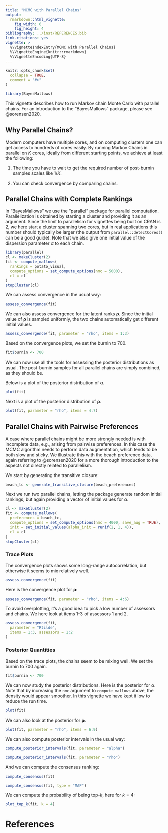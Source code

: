 ```yaml
---
title: "MCMC with Parallel Chains"
output: 
  rmarkdown::html_vignette:
    fig_width: 6
    fig_height: 4
bibliography: ../inst/REFERENCES.bib
link-citations: yes
vignette: >
  %\VignetteIndexEntry{MCMC with Parallel Chains}
  %\VignetteEngine{knitr::rmarkdown}
  %\VignetteEncoding{UTF-8}
---
```


```r
knitr::opts_chunk$set(
  collapse = TRUE,
  comment = "#>"
)
```

```r
library(BayesMallows)
```

This vignette describes how to run Markov chain Monte Carlo with parallel chains. For an introduction to the "BayesMallows" package, please see @sorensen2020.


## Why Parallel Chains?

Modern computers have multiple cores, and on computing clusters one can get access to hundreds of cores easily. By running Markov Chains in parallel on $K$ cores, ideally from different starting points, we achieve at least the following:

1. The time you have to wait to get the required number of post-burnin samples scales like $1/K$.

2. You can check convergence by comparing chains.



## Parallel Chains with Complete Rankings

In "BayesMallows" we use the "parallel" package for parallel computation. Parallelization is obtained by starting a cluster and providing it as an argument. Since the limit to parallelism for vignettes being built on CRAN is 2, we here start a cluster spanning two cores, but in real applications this number should typically be larger (the output from `parallel::detectCores()` can be a good guide). Note that we also give one initial value of the dispersion parameter $\alpha$ to each chain.

```r
library(parallel)
cl <- makeCluster(2)
fit <- compute_mallows(
  rankings = potato_visual, 
  compute_options = set_compute_options(nmc = 5000),
  cl = cl
)
stopCluster(cl)
```

We can assess convergence in the usual way:

```r
assess_convergence(fit)
```

We can also assess convergence for the latent ranks $\boldsymbol{\rho}$. Since the initial value of $\boldsymbol{\rho}$ is sampled uniformly, the two chains automatically get different initial values.

```r
assess_convergence(fit, parameter = "rho", items = 1:3)
```

Based on the convergence plots, we set the burnin to 700. 

```r
fit$burnin <- 700
```

We can now use all the tools for assessing the posterior distributions as usual. The post-burnin samples for all parallel chains are simply combined, as they should be.

Below is a plot of the posterior distribution of $\alpha$.

```r
plot(fit)
```

Next is a plot of the posterior distribution of $\boldsymbol{\rho}$.


```r
plot(fit, parameter = "rho", items = 4:7)
```

## Parallel Chains with Pairwise Preferences


A case where parallel chains might be more strongly needed is with incomplete data, e.g., arising from pairwise preferences. In this case the MCMC algorithm needs to perform data augmentation, which tends to be both slow and sticky. We illustrate this with the beach preference data, again referring to @sorensen2020 for a more thorough introduction to the aspects not directly related to parallelism.

We start by generating the transitive closure:


```r
beach_tc <- generate_transitive_closure(beach_preferences)
```

Next we run two parallel chains, letting the package generate random initial rankings, but again providing a vector of initial values for $\alpha$.

```r
cl <- makeCluster(2)
fit <- compute_mallows(
  preferences = beach_tc, 
  compute_options = set_compute_options(nmc = 4000, save_aug = TRUE),
  init = set_initial_values(alpha_init = runif(2, 1, 4)),
  cl = cl
)
stopCluster(cl)
```

### Trace Plots

The convergence plots shows some long-range autocorrelation, but otherwise it seems to mix relatively well.

```r
assess_convergence(fit)
```

Here is the convergence plot for $\boldsymbol{\rho}$:

```r
assess_convergence(fit, parameter = "rho", items = 4:6)
```

To avoid overplotting, it's a good idea to pick a low number of assessors and chains. We here look at items 1-3 of assessors 1 and 2.

```r
assess_convergence(fit,
  parameter = "Rtilde",
  items = 1:3, assessors = 1:2
)
```

### Posterior Quantities

Based on the trace plots, the chains seem to be mixing well. We set the burnin to 700 again.

```r
fit$burnin <- 700
```

We can now study the posterior distributions. Here is the posterior for $\alpha$. Note that by increasing the `nmc` argument to `compute_mallows` above, the density would appear smoother. In this vignette we have kept it low to reduce the run time.

```r
plot(fit)
```

We can also look at the posterior for $\boldsymbol{\rho}$.

```r
plot(fit, parameter = "rho", items = 6:9)
```

We can also compute posterior intervals in the usual way:

```r
compute_posterior_intervals(fit, parameter = "alpha")
```

```r
compute_posterior_intervals(fit, parameter = "rho")
```

And we can compute the consensus ranking:

```r
compute_consensus(fit)
```

```r
compute_consensus(fit, type = "MAP")
```

We can compute the probability of being top-$k$, here for $k=4$:

```r
plot_top_k(fit, k = 4)
```



# References
